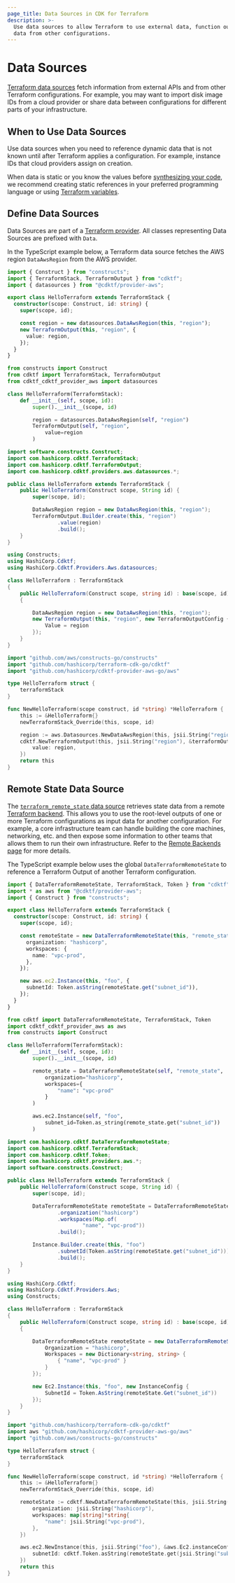 ```yaml
---
page_title: Data Sources in CDK for Terraform
description: >-
  Use data sources to allow Terraform to use external data, function output, and
  data from other configurations.
---
```


# Data Sources

[Terraform data sources](/language/data-sources) fetch information from external APIs and from other Terraform configurations. For example, you may want to import disk image IDs from a cloud provider or share data between configurations for different parts of your infrastructure.

## When to Use Data Sources

Use data sources when you need to reference dynamic data that is not known until after Terraform applies a configuration. For example, instance IDs that cloud providers assign on creation.

When data is static or you know the values before [synthesizing your code](/cdktf/cli-reference/commands#synth), we recommend creating static references in your preferred programming language or using [Terraform variables](/cdktf/concepts/variables-and-outputs).

## Define Data Sources

Data Sources are part of a [Terraform provider](/cdktf/concepts/providers-and-resources). All classes representing Data Sources are prefixed with `Data`.

In the TypeScript example below, a Terraform data source fetches the AWS region `DataAwsRegion` from the AWS provider.

<CodeTabs>

```ts
import { Construct } from "constructs";
import { TerraformStack, TerraformOutput } from "cdktf";
import { datasources } from "@cdktf/provider-aws";

export class HelloTerraform extends TerraformStack {
  constructor(scope: Construct, id: string) {
    super(scope, id);

    const region = new datasources.DataAwsRegion(this, "region");
    new TerraformOutput(this, "region", {
      value: region,
    });
  }
}
```

```python
from constructs import Construct
from cdktf import TerraformStack, TerraformOutput
from cdktf_cdktf_provider_aws import datasources

class HelloTerraform(TerraformStack):
    def __init__(self, scope, id):
        super().__init__(scope, id)

        region = datasources.DataAwsRegion(self, "region")
        TerraformOutput(self, "region",
            value=region
        )
```

```java
import software.constructs.Construct;
import com.hashicorp.cdktf.TerraformStack;
import com.hashicorp.cdktf.TerraformOutput;
import com.hashicorp.cdktf.providers.aws.datasources.*;

public class HelloTerraform extends TerraformStack {
    public HelloTerraform(Construct scope, String id) {
        super(scope, id);

        DataAwsRegion region = new DataAwsRegion(this, "region");
        TerraformOutput.Builder.create(this, "region")
                .value(region)
                .build();
    }
}
```

```csharp
using Constructs;
using HashiCorp.Cdktf;
using HashiCorp.Cdktf.Providers.Aws.datasources;

class HelloTerraform : TerraformStack
{
    public HelloTerraform(Construct scope, string id) : base(scope, id)
    {

        DataAwsRegion region = new DataAwsRegion(this, "region");
        new TerraformOutput(this, "region", new TerraformOutputConfig {
            Value = region
        });
    }
}
```

```go
import "github.com/aws/constructs-go/constructs"
import "github.com/hashicorp/terraform-cdk-go/cdktf"
import "github.com/hashicorp/cdktf-provider-aws-go/aws"

type HelloTerraform struct {
	terraformStack
}

func NewHelloTerraform(scope construct, id *string) *HelloTerraform {
	this := &HelloTerraform{}
	newTerraformStack_Override(this, scope, id)

	region := aws.Datasources.NewDataAwsRegion(this, jsii.String("region"))
	cdktf.NewTerraformOutput(this, jsii.String("region"), &terraformOutputConfig{
		value: region,
	})
	return this
}
```

</CodeTabs>

## Remote State Data Source

The [`terraform_remote_state` data source](/language/state/remote-state-data) retrieves state data from a remote [Terraform backend](/language/settings/backends). This allows you to use the root-level outputs of one or more Terraform configurations as input data for another configuration. For example, a core infrastructure team can handle building the core machines, networking, etc. and then expose some information to other teams that allows them to run their own infrastructure. Refer to the [Remote Backends page](/cdktf/concepts/remote-backends) for more details.

The TypeScript example below uses the global `DataTerraformRemoteState` to reference a Terraform Output of another Terraform configuration.

<CodeTabs>

```ts
import { DataTerraformRemoteState, TerraformStack, Token } from "cdktf";
import * as aws from "@cdktf/provider-aws";
import { Construct } from "constructs";

export class HelloTerraform extends TerraformStack {
  constructor(scope: Construct, id: string) {
    super(scope, id);

    const remoteState = new DataTerraformRemoteState(this, "remote_state", {
      organization: "hashicorp",
      workspaces: {
        name: "vpc-prod",
      },
    });

    new aws.ec2.Instance(this, "foo", {
      subnetId: Token.asString(remoteState.get("subnet_id")),
    });
  }
}
```

```python
from cdktf import DataTerraformRemoteState, TerraformStack, Token
import cdktf_cdktf_provider_aws as aws
from constructs import Construct

class HelloTerraform(TerraformStack):
    def __init__(self, scope, id):
        super().__init__(scope, id)

        remote_state = DataTerraformRemoteState(self, "remote_state",
            organization="hashicorp",
            workspaces={
                "name": "vpc-prod"
            }
        )

        aws.ec2.Instance(self, "foo",
            subnet_id=Token.as_string(remote_state.get("subnet_id"))
        )
```

```java
import com.hashicorp.cdktf.DataTerraformRemoteState;
import com.hashicorp.cdktf.TerraformStack;
import com.hashicorp.cdktf.Token;
import com.hashicorp.cdktf.providers.aws.*;
import software.constructs.Construct;

public class HelloTerraform extends TerraformStack {
    public HelloTerraform(Construct scope, String id) {
        super(scope, id);

        DataTerraformRemoteState remoteState = DataTerraformRemoteState.Builder.create(this, "remote_state")
                .organization("hashicorp")
                .workspaces(Map.of(
                        "name", "vpc-prod"))
                .build();

        Instance.Builder.create(this, "foo")
                .subnetId(Token.asString(remoteState.get("subnet_id")))
                .build();
    }
}
```

```csharp
using HashiCorp.Cdktf;
using HashiCorp.Cdktf.Providers.Aws;
using Constructs;

class HelloTerraform : TerraformStack
{
    public HelloTerraform(Construct scope, string id) : base(scope, id)
    {

        DataTerraformRemoteState remoteState = new DataTerraformRemoteState(this, "remote_state", new DataTerraformRemoteStateRemoteConfig {
            Organization = "hashicorp",
            Workspaces = new Dictionary<string, string> {
                { "name", "vpc-prod" }
            }
        });

        new Ec2.Instance(this, "foo", new InstanceConfig {
            SubnetId = Token.AsString(remoteState.Get("subnet_id"))
        });
    }
}
```

```go
import "github.com/hashicorp/terraform-cdk-go/cdktf"
import aws "github.com/hashicorp/cdktf-provider-aws-go/aws"
import "github.com/aws/constructs-go/constructs"

type HelloTerraform struct {
	terraformStack
}

func NewHelloTerraform(scope construct, id *string) *HelloTerraform {
	this := &HelloTerraform{}
	newTerraformStack_Override(this, scope, id)

	remoteState := cdktf.NewDataTerraformRemoteState(this, jsii.String("remote_state"), &cdktf.dataTerraformRemoteStateRemoteConfig{
		organization: jsii.String("hashicorp"),
		workspaces: map[string]*string{
			"name": jsii.String("vpc-prod"),
		},
	})

	aws.ec2.NewInstance(this, jsii.String("foo"), &aws.Ec2.instanceConfig{
		subnetId: cdktf.Token.asString(remoteState.get(jsii.String("subnet_id"))),
	})
	return this
}
```

</CodeTabs>
